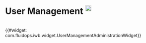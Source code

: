 = User Management <sup>[[Help:UserManagement | <img width="19" src="../images/navigation/help_start.png" />]]</sup> =
<br/>

{{#widget: com.fluidops.iwb.widget.UserManagementAdministrationWidget}}